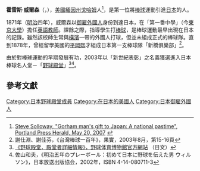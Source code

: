 '''霍雷斯·威爾森'''（{{lang-en|'''Horace Wilson'''}}，{{bd|1843年|2月10日|1927年|3月4日|catIdx=W威爾森}}），[[美國|美國]][[緬因州|緬因州]][[戈哈姆|戈哈姆]]人<ref>[http://pressherald.mainetoday.com/story.php?id=106835&ac=PHspt Steve Solloway, "Gorham man's gift to Japan: A national pastime", Portland Press Herald, May 20, 2007] {{webarchive|url=https://web.archive.org/web/20080911214951/http://pressherald.mainetoday.com/story.php?id=106835&ac=PHspt |date=2008年9月11日 }}</ref>，是第一位將[[棒球|棒球]]運動引進[[日本|日本]]的人。

1871年（[[明治|明治]]四年），威爾森以[[御雇外國人|御雇外國人]]身份到達日本，在「第一番中學」（今[[東京大學|東京大學]]）擔任[[英語|英語]][[教師|教師]]。課餘之際，指導學生打[[棒球|棒球]]，是棒球運動最早出現在日本的記錄。雖然該校師生常與[[橫濱|橫濱]]一帶的外國人打球，但並未組成正式的棒球隊。直到1878年，曾經留學美國的[[平岡熙|平岡熙]]才組成日本第一支棒球隊「新橋俱樂部」<ref>謝仕淵、謝佳芬，《台灣棒球一百年》，果實，2003年8月，第15-16頁</ref>。

由於對棒球運動的早期發展有功，2003年以「新世紀表彰」之名義獲選進入日本棒球名人堂－「[[野球殿堂|野球殿堂]]」<ref>[http://www.baseball-museum.or.jp/baseball_hallo/detail/detail_148.html 《野球殿堂．殿堂者詳細情報》，野球体育博物館官方網站] {{Wayback|url=http://www.baseball-museum.or.jp/baseball_hallo/detail/detail_148.html |date=20140803120923 }}（日文）</ref><ref>佐山和夫，《明治五年のプレーボール：初めて日本に野球を伝えた男 ウィルソン》，日本放送出版協会，2002年，ISBN 4-14-080711-3</ref>。

==參考文獻==
{{reflist}}

{{日本御雇外國人|state=expanded}}

{{Authority control}}
{{DEFAULTSORT:Wilson, Horace}}
[[Category:日本野球殿堂成員|Category:日本野球殿堂成員]]
[[Category:在日本的美國人|Category:在日本的美國人]]
[[Category:日本御雇外國人|Category:日本御雇外國人]]